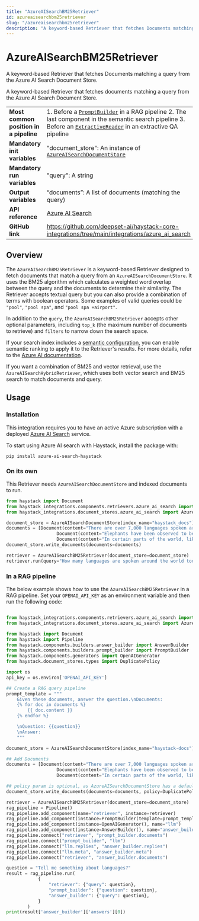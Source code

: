 ```yaml
---
title: "AzureAISearchBM25Retriever"
id: azureaisearchbm25retriever
slug: "/azureaisearchbm25retriever"
description: "A keyword-based Retriever that fetches Documents matching a query from the Azure AI Search Document Store."
---
```


# AzureAISearchBM25Retriever

A keyword-based Retriever that fetches Documents matching a query from the Azure AI Search Document Store.

A keyword-based Retriever that fetches documents matching a query from the Azure AI Search Document Store.

|                                        |                                                                                                                                                                                                                   |
| -------------------------------------- | ----------------------------------------------------------------------------------------------------------------------------------------------------------------------------------------------------------------- |
| **Most common position in a pipeline** | 1. Before a [`PromptBuilder`](/docs/promptbuilder) in a RAG pipeline 2. The last component in the semantic search pipeline 3. Before an [`ExtractiveReader`](/docs/extractivereader) in an extractive QA pipeline |
| **Mandatory init variables**           | "document_store": An instance of [`AzureAISearchDocumentStore`](../../document-stores/azureaisearchdocumentstore.mdx)                                                                                                                   |
| **Mandatory run variables**            | "query": A string                                                                                                                                                                                                 |
| **Output variables**                   | “documents”: A list of documents (matching the query)                                                                                                                                                             |
| **API reference**                      | [Azure AI Search](/reference/integrations-azure_ai_search)                                                                                                                                                               |
| **GitHub link**                        | https://github.com/deepset-ai/haystack-core-integrations/tree/main/integrations/azure_ai_search                                                                                                                 |

## Overview

The `AzureAISearchBM25Retriever` is a keyword-based Retriever designed to fetch documents that match a query from an `AzureAISearchDocumentStore`. It uses the BM25 algorithm which calculates a weighted word overlap between the query and the documents to determine their similarity. The Retriever accepts textual query but you can also provide a combination of terms with boolean operators. Some examples of valid queries could be `"pool"`, `"pool spa"`, and `"pool spa +airport"`.

In addition to the `query`, the `AzureAISearchBM25Retriever` accepts other optional parameters, including `top_k` (the maximum number of documents to retrieve) and `filters` to narrow down the search space.

If your search index includes a [semantic configuration](https://learn.microsoft.com/en-us/azure/search/semantic-how-to-query-request), you can enable semantic ranking to apply it to the Retriever's results. For more details, refer to the [Azure AI documentation](https://learn.microsoft.com/en-us/azure/search/hybrid-search-how-to-query#semantic-hybrid-search).

If you want a combination of BM25 and vector retrieval, use the `AzureAISearchHybridRetriever`, which uses both vector search and BM25 search to match documents and query.

## Usage

### Installation

This integration requires you to have an active Azure subscription with a deployed [Azure AI Search](https://azure.microsoft.com/en-us/products/ai-services/ai-search) service.

To start using Azure AI search with Haystack, install the package with:

```shell
pip install azure-ai-search-haystack
```

### On its own

This Retriever needs `AzureAISearchDocumentStore` and indexed documents to run.

```python
from haystack import Document
from haystack_integrations.components.retrievers.azure_ai_search import AzureAISearchBM25Retriever
from haystack_integrations.document_stores.azure_ai_search import AzureAISearchDocumentStore

document_store = AzureAISearchDocumentStore(index_name="haystack_docs")
documents = [Document(content="There are over 7,000 languages spoken around the world today."),
			       Document(content="Elephants have been observed to behave in a way that indicates a high level of self-awareness, such as recognizing themselves in mirrors."),
			       Document(content="In certain parts of the world, like the Maldives, Puerto Rico, and San Diego, you can witness the phenomenon of bioluminescent waves.")]
document_store.write_documents(documents=documents)

retriever = AzureAISearchBM25Retriever(document_store=document_store)
retriever.run(query="How many languages are spoken around the world today?")
```

### In a RAG pipeline

The below example shows how to use the `AzureAISearchBM25Retriever` in a RAG pipeline. Set your `OPENAI_API_KEY` as an environment variable and then run the following code:

```python

from haystack_integrations.components.retrievers.azure_ai_search import AzureAISearchBM25Retriever
from haystack_integrations.document_stores.azure_ai_search import AzureAISearchDocumentStore

from haystack import Document
from haystack import Pipeline
from haystack.components.builders.answer_builder import AnswerBuilder
from haystack.components.builders.prompt_builder import PromptBuilder
from haystack.components.generators import OpenAIGenerator
from haystack.document_stores.types import DuplicatePolicy

import os
api_key = os.environ['OPENAI_API_KEY']

## Create a RAG query pipeline
prompt_template = """
    Given these documents, answer the question.\nDocuments:
    {% for doc in documents %}
        {{ doc.content }}
    {% endfor %}

    \nQuestion: {{question}}
    \nAnswer:
    """

document_store = AzureAISearchDocumentStore(index_name="haystack-docs")

## Add Documents
documents = [Document(content="There are over 7,000 languages spoken around the world today."),
			       Document(content="Elephants have been observed to behave in a way that indicates a high level of self-awareness, such as recognizing themselves in mirrors."),
			       Document(content="In certain parts of the world, like the Maldives, Puerto Rico, and San Diego, you can witness the phenomenon of bioluminescent waves.")]

## policy param is optional, as AzureAISearchDocumentStore has a default policy of DuplicatePolicy.OVERWRITE
document_store.write_documents(documents=documents, policy=DuplicatePolicy.OVERWRITE)

retriever = AzureAISearchBM25Retriever(document_store=document_store)
rag_pipeline = Pipeline()
rag_pipeline.add_component(name="retriever", instance=retriever)
rag_pipeline.add_component(instance=PromptBuilder(template=prompt_template), name="prompt_builder")
rag_pipeline.add_component(instance=OpenAIGenerator(), name="llm")
rag_pipeline.add_component(instance=AnswerBuilder(), name="answer_builder")
rag_pipeline.connect("retriever", "prompt_builder.documents")
rag_pipeline.connect("prompt_builder", "llm")
rag_pipeline.connect("llm.replies", "answer_builder.replies")
rag_pipeline.connect("llm.meta", "answer_builder.meta")
rag_pipeline.connect("retriever", "answer_builder.documents")

question = "Tell me something about languages?"
result = rag_pipeline.run(
            {
                "retriever": {"query": question},
                "prompt_builder": {"question": question},
                "answer_builder": {"query": question},
            }
        )
print(result['answer_builder']['answers'][0])

```
